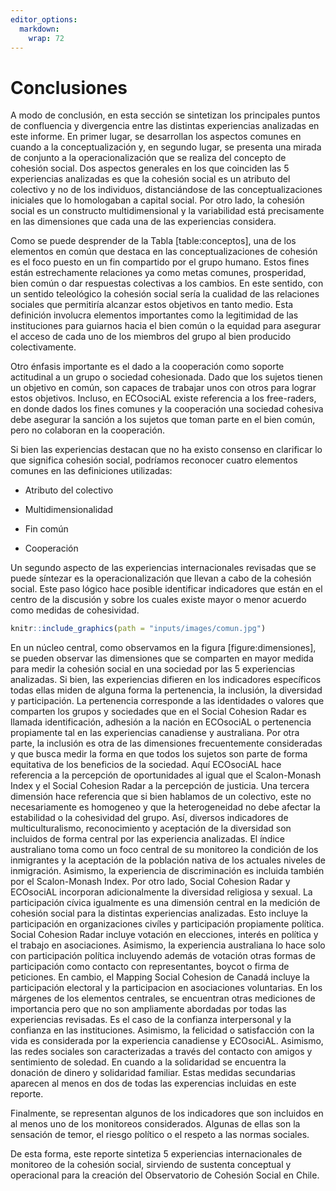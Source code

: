 ```yaml
---
editor_options: 
  markdown: 
    wrap: 72
---
```


# Conclusiones

A modo de conclusión, en esta sección se sintetizan los principales
puntos de confluencia y divergencia entre las distintas experiencias
analizadas en este informe. En primer lugar, se desarrollan los aspectos
comunes en cuando a la conceptualización y, en segundo lugar, se
presenta una mirada de conjunto a la operacionalización que se realiza
del concepto de cohesión social. Dos aspectos generales en los que
coinciden las 5 experiencias analizadas es que la cohesión social es un
atributo del colectivo y no de los individuos, distanciándose de las
conceptualizaciones iniciales que lo homologaban a capital social. Por
otro lado, la cohesión social es un constructo multidimensional y la
variabilidad está precisamente en las dimensiones que cada una de las
experiencias considera.

Como se puede desprender de la Tabla [table:conceptos], una de los
elementos en común que destaca en las conceptualizaciones de cohesión es
el foco puesto en un fin compartido por el grupo humano. Estos fines
están estrechamente relaciones ya como metas comunes, prosperidad, bien
común o dar respuestas colectivas a los cambios. En este sentido, con un
sentido teleológico la cohesión social sería la cualidad de las
relaciones sociales que permitiría alcanzar estos objetivos en tanto
medio. Esta definición involucra elementos importantes como la
legitimidad de las instituciones para guiarnos hacia el bien común o la
equidad para asegurar el acceso de cada uno de los miembros del grupo al
bien producido colectivamente.

Otro énfasis importante es el dado a la cooperación como soporte
actitudinal a un grupo o sociedad cohesionada. Dado que los sujetos
tienen un objetivo en común, son capaces de trabajar unos con otros para
lograr estos objetivos. Incluso, en ECOsociAL existe referencia a los
free-raders, en donde dados los fines comunes y la cooperación una
sociedad cohesiva debe asegurar la sanción a los sujetos que toman parte
en el bien común, pero no colaboran en la cooperación.

Si bien las experiencias destacan que no ha existo consenso en
clarificar lo que significa cohesión social, podríamos reconocer cuatro
elementos comunes en las definiciones utilizadas:

-   Atributo del colectivo

-   Multidimensionalidad

-   Fin común

-   Cooperación


Un segundo aspecto de las experiencias internacionales revisadas que se
puede síntezar es la operacionalización que llevan a cabo de la cohesión
social. Este paso lógico hace posible identificar indicadores que están
en el centro de la discusión y sobre los cuales existe mayor o menor
acuerdo como medidas de cohesividad.

```r
knitr::include_graphics(path = "inputs/images/comun.jpg")
```


En un núcleo central, como observamos en la figura [figure:dimensiones],
se pueden observar las dimensiones que se comparten en mayor medida para
medir la cohesión social en una sociedad por las 5 experiencias
analizadas. Si bien, las experiencias difieren en los indicadores
específicos todas ellas miden de alguna forma la pertenencia, la
inclusión, la diversidad y participación. La pertenencia corresponde a
las identidades o valores que comparten los grupos y sociedades que en
el Social Cohesion Radar es llamada identificación, adhesión a la nación
en ECOsociAL o pertenencia propiamente tal en las experiencias
canadiense y australiana. Por otra parte, la inclusión es otra de las
dimensiones frecuentemente consideradas y que busca medir la forma en
que todos los sujetos son parte de forma equitativa de los beneficios de
la sociedad. Aquí ECOsociAL hace referencia a la percepción de
oportunidades al igual que el Scalon-Monash Index y el Social Cohesion
Radar a la percepción de justicia. Una tercera dimensión hace referencia
que si bien hablamos de un colectivo, este no necesariamente es
homogeneo y que la heterogeneidad no debe afectar la estabilidad o la
cohesividad del grupo. Así, diversos indicadores de multiculturalismo,
reconocimiento y aceptación de la diversidad son incluidos de forma
central por las experiencia analizadas. El índice australiano toma como
un foco central de su monitoreo la condición de los inmigrantes y la
aceptación de la población nativa de los actuales niveles de
inmigración. Asimismo, la experiencia de discriminación es incluida
también por el Scalon-Monash Index. Por otro lado, Social Cohesion Radar
y ECOsociAL incorporan adicionalmente la diversidad religiosa y sexual.
La participación cívica igualmente es una dimensión central en la
medición de cohesión social para la distintas experiencias analizadas.
Esto incluye la participación en organizaciones civíles y participación
propiamente política. Social Cohesion Radar incluye votación en
elecciones, interés en política y el trabajo en asociaciones. Asimismo,
la experiencia australiana lo hace solo con participación política
incluyendo además de votación otras formas de participación como
contacto con representantes, boycot o firma de peticiones. En cambio, el
Mapping Social Cohesion de Canadá incluye la participación electoral y
la participacion en asociaciones voluntarias. En los márgenes de los
elementos centrales, se encuentran otras mediciones de importancia pero
que no son ampliamente abordadas por todas las experiencias revisadas.
Es el caso de la confianza interpersonal y la confianza en las
instituciones. Asimismo, la felicidad o satisfacción con la vida es
considerada por la experiencia canadiense y ECOsociAL. Asimismo, las
redes sociales son caracterizadas a través del contacto con amigos y
sentimiento de soledad. En cuando a la solidaridad se encuentra la
donación de dinero y solidaridad familiar. Estas medidas secundarias
aparecen al menos en dos de todas las experencias incluidas en este
reporte.

Finalmente, se representan algunos de los indicadores que son incluidos
en al menos uno de los monitoreos considerados. Algunas de ellas son la
sensación de temor, el riesgo político o el respeto a las normas
sociales.

De esta forma, este reporte sintetiza 5 experiencias internacionales de
monitoreo de la cohesión social, sirviendo de sustenta conceptual y
operacional para la creación del Observatorio de Cohesión Social en
Chile.
